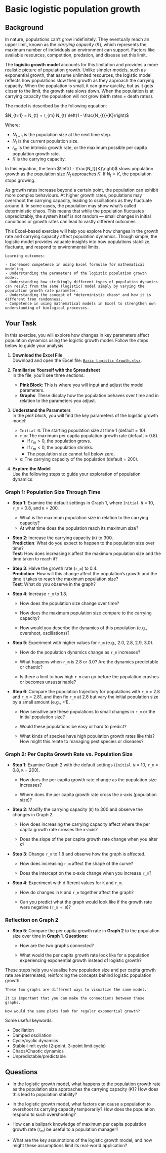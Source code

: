 # Basic logistic population growth

## Background

In nature, populations can’t grow indefinitely. They eventually reach an upper limit, known as the *carrying capacity* ($K$), which represents the maximum number of individuals an environment can support. Factors like available resources, competition, predation, and disease set this limit.

The **logistic growth model** accounts for this limitation and provides a more realistic picture of population growth. Unlike simpler models, such as exponential growth, that assume unlimited resources, the logistic model reflects how populations slow their growth as they approach the carrying capacity. When the population is small, it can grow quickly, but as it gets closer to the limit, the growth rate slows down. When the population is at carrying capacity the population will not grow (birth rates = death rates).

The model is described by the following equation:

$N_{t+1} = N_{t} + r_{m} N_{t} \left(1 - \frac{N_{t}}{K}\right)$

Where:

- $N_{t+1}$ is the population size at the next time step.
- $N_t$ is the current population size.
- $r_m$ is the intrinsic growth rate, or the maximum possible per capita population growth rate.
- $K$ is the carrying capacity.

In this equation, the term $\left(1 - \frac{N_t}{K}\right)$ slows population growth as the population size $N_t$ approaches $K$. If $N_t = K$, the population stops growing.

As growth rates increase beyond a certain point, the population can exhibit more complex behaviours. At higher growth rates, populations may overshoot the carrying capacity, leading to oscillations as they fluctuate around it. In some cases, the population may show what’s called deterministic chaos. This means that while the population fluctuates unpredictably, the system itself is not random — small changes in initial conditions or growth rates can lead to vastly different outcomes.

This Excel-based exercise will help you explore how changes in the growth rate and carrying capacity affect population dynamics. Though simple, the logistic model provides valuable insights into how populations stabilize, fluctuate, and respond to environmental limits.


```block
Learning outcomes: 

- Increased competence in using Excel formulae for mathematical modeling.
- Understanding the parameters of the logistic population growth model.
- Understanding how strikingly different types of population dynamics can result from the same (logistic) model simply by varying the population growth rate parameter.
- Understanding the concept of *deterministic chaos* and how it is different from randomness.
- Competence in using mathematical models in Excel to strengthen own understanding of biological processes.

```

## Your Task

In this exercise, you will explore how changes in key parameters affect population dynamics using the logistic growth model. Follow the steps below to guide your analysis.

1. **Download the Excel File**  
   Download and open the Excel file: [`Basic Logistic Growth.xlsx`](https://www.dropbox.com/s/oxxyyn4zf4wsvkg/Basic%20Logistic%20Growth.xlsx?dl=1).

2. **Familiarise Yourself with the Spreadsheet**  
   In the file, you’ll see three sections:
   - **Pink Block**: This is where you will input and adjust the model parameters.
   - **Graphs**: These display how the population behaves over time and in relation to the parameters you adjust.

3. **Understand the Parameters**  
   In the *pink block*, you will find the key parameters of the logistic growth model:
   - `Initial N`: The starting population size at time 1 (default = 10).
   - `r_m`: The maximum per capita population growth rate (default = 0.8). 
     - If $r_m > 0$, the population grows.
     - If $r_m < 0$, the population shrinks.
     - The population size cannot fall below zero.
   - `K`: The carrying capacity of the population (default = 200).

4. **Explore the Model**  
   Use the following steps to guide your exploration of population dynamics:

### Graph 1: Population Size Through Time

- **Step 1**: Examine the default settings in Graph 1, where `Initial N` = 10, `r_m` = 0.8, and `K` = 200.  

  - What is the maximum population size in relation to the carrying capacity?  
    <!-- The maximum population size should be equal to the carrying capacity, so around 200. -->
  - At what time does the population reach its maximum size?  
    <!-- The population reaches its maximum size relatively quickly, around 20–25 time steps. -->

- **Step 2**: Increase the carrying capacity (`K`) to 300.  
  **Prediction**: What do you expect to happen to the population size over time?  
  <!-- The maximum population size should increase to around 300. -->
  **Test**: How does increasing `K` affect the maximum population size and the time taken to reach it?  
  <!-- Increasing `K` results in a higher maximum population size, but the time to reach it remains roughly the same. -->

- **Step 3**: Halve the growth rate (`r_m`) to 0.4.  
  **Prediction**: How will this change affect the population’s growth and the time it takes to reach the maximum population size?  
  <!-- The population will grow more slowly, so it will take longer to reach the carrying capacity. -->
  **Test**: What do you observe in the graph?  
  <!-- The population takes about twice as long to reach the carrying capacity (roughly 40–50 time steps). -->

- **Step 4**: Increase `r_m` to 1.8.  

  - How does the population size change over time?
  
    <!-- The population overshoots the carrying capacity, reaching a size larger than `K`, then starts fluctuating around `K`. -->
  - How does the maximum population size compare to the carrying capacity?  
    
    <!-- The population temporarily exceeds the carrying capacity, showing oscillations above and below `K`. -->
  - How would you describe the dynamics of this population (e.g., overshoot, oscillations)?  
    
    <!-- The dynamics show damped oscillations, where the population overshoots and then oscillates before eventually settling close to `K`. -->

- **Step 5**: Experiment with higher values for `r_m` (e.g., 2.0, 2.8, 2.9, 3.0).  

  - How do the population dynamics change as `r_m` increases?  
    
    <!-- As `r_m` increases, the oscillations become larger and more pronounced, leading to chaotic behaviour at higher values. -->
  - What happens when `r_m` is 2.8 or 3.0? Are the dynamics predictable or chaotic?  
    
    <!-- For `r_m` around 2.8, the population enters chaotic oscillations. The population fluctuates unpredictably around `K` with no clear pattern. -->
  - Is there a limit to how high `r_m` can go before the population crashes or becomes unsustainable?  
    
    <!-- When `r_m` is too high, the population may oscillate chaotically and could potentially go extinct if the oscillations drop the population size below zero. -->

- **Step 6**: Compare the population trajectory for populations with `r_m` = 2.8 and `r_m` = 2.81, and then fix `r_m` at 2.8 but vary the initial population size by a small amount (e.g., +1).  

  - How sensitive are these populations to small changes in `r_m` or the initial population size?
  
    <!-- Very sensitive. Small changes in `r_m` or the initial population size result in dramatically different trajectories due to the chaotic nature of the system at high `r_m`. -->
  - Would these populations be easy or hard to predict?  
   
    <!-- They would be very difficult to predict because of the chaotic dynamics. Even tiny changes lead to unpredictable outcomes. -->
  - What kinds of species have high population growth rates like this? How might this relate to managing pest species or diseases?  
 
    <!-- Species with high growth rates, like locusts or certain pathogens, can display chaotic or rapid fluctuations, making them difficult to manage. This unpredictability is a challenge for population managers or those controlling pests and diseases. -->


### Graph 2: Per Capita Growth Rate vs. Population Size

- **Step 1**: Examine Graph 2 with the default settings (`Initial N` = 10, `r_m` = 0.8, `K` = 200).
  - How does the per capita growth rate change as the population size increases?  
  
    <!-- The per capita growth rate decreases linearly as the population size increases. -->
  - Where does the per capita growth rate cross the x-axis (population size)?  
  
    <!-- The per capita growth rate crosses the x-axis when the population size reaches the carrying capacity (`K`), which in this case is 200. -->

- **Step 2**: Modify the carrying capacity (`K`) to 300 and observe the changes in Graph 2.
  - How does increasing the carrying capacity affect where the per capita growth rate crosses the x-axis?  
  
    <!-- Increasing the carrying capacity shifts the point where the per capita growth rate crosses the x-axis to 300. -->
  - Does the slope of the per capita growth rate change when you alter `K`?  
  
    <!-- No, the slope remains the same, but the intercept on the x-axis moves to the new carrying capacity. -->

- **Step 3**: Change `r_m` to 1.8 and observe how the graph is affected.
  - How does increasing `r_m` affect the shape of the curve?
  
    <!-- The slope of the line becomes steeper, indicating that the per capita growth rate decreases more rapidly as the population increases. -->
  - Does the intercept on the x-axis change when you increase `r_m`?  
  
    <!-- No, the intercept on the x-axis (carrying capacity) remains at `K`, which is still 200, but the y-intercept increases due to the higher growth rate. -->

- **Step 4**: Experiment with different values for `K` and `r_m`.  
  - How do changes in `K` and `r_m` together affect the graph?  

    <!-- Increasing `K` shifts the x-axis intercept further to the right, while increasing `r_m` makes the slope steeper and increases the y-intercept. -->
  - Can you predict what the graph would look like if the growth rate were negative (`r_m < 0`)?  

    <!-- If `r_m` is negative, the y-intercept will be below the x-axis, and the population will shrink over time. -->


### Reflection on Graph 2

- **Step 5**: Compare the per capita growth rate in **Graph 2** to the population size over time in **Graph 1**.
  **Questions**:  
  - How are the two graphs connected?  
    
    <!-- The decline in the per capita growth rate in Graph 2 reflects the slowing population growth shown in Graph 1. As the population size approaches `K` in Graph 1, the per capita growth rate approaches zero in Graph 2. -->
  - What would the per capita growth rate look like for a population experiencing exponential growth instead of logistic growth?  
    
    <!-- In exponential growth, the per capita growth rate would remain constant, so the line would be horizontal, not declining with population size. -->

These steps help you visualise how population size and per capita growth rate are interrelated, reinforcing the concepts behind logistic population growth.


```block
These two graphs are different ways to visualize the same model. 

It is important that you can make the connections between these graphs.

How would the same plots look for regular exponential growth?
```

Some useful keywords:

* Oscillation
* Damped oscillation
* Cycle/cyclic dynamics
* Stable-limit cycle (2-point, 3-point limit cycle)
* Chaos/Chaotic dynamics
* Unpredictable/predictable


## Questions

* In the logistic growth model, what happens to the population growth rate as the population size approaches the carrying capacity ($K$)? How does this lead to population stability?
    
    <!-- As the population approaches $K$, the growth rate decreases due to the term $\left(1 - \frac{N_t}{K}\right)$ in the model. This slowing of growth continues until the growth rate reaches zero at $K$. The rate at which the population approaches $K$ depends on the intrinsic growth rate ($r_m$). Higher $r_m$ values result in faster growth and potentially more oscillations or overshoots around $K$, while lower $r_m$ values lead to a smoother approach to stability. -->


* In the logistic growth model, what factors can cause a population to overshoot its carrying capacity temporarily? How does the population respond to such overshooting?
    
    <!-- Factors such as a high intrinsic growth rate ($r_m$) or a delay in density-dependent effects can cause overshooting. After overshooting, the population may oscillate around the carrying capacity before stabilizing, or in extreme cases, exhibit chaotic behaviour. -->

* How can a ballpark knowledge of maximum per capita population growth rate ($r_m$) be useful to a population manager?
    
    <!-- Knowing $r_m$ helps a manager anticipate the growth rate of the population under optimal conditions, which informs decisions about the timing of interventions (e.g., pest control, species reintroduction). It also helps predict whether the population will exhibit stable dynamics, oscillations, or chaotic behaviour, which is critical for planning and managing populations effectively. -->

* What are the key assumptions of the logistic growth model, and how might these assumptions limit its real-world application?
    
    <!-- The logistic model assumes that the carrying capacity ($K$) is constant, resources are evenly distributed, and environmental conditions do not change. In reality, carrying capacity can fluctuate due to factors like climate change, resource availability, or human impact, which may limit the model’s predictive accuracy in dynamic ecosystems. -->

